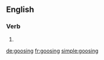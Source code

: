 ==English==

===Verb===
{{head|en}}

# {{present participle of|goose|lang=en}}

[[de:goosing]]
[[fr:goosing]]
[[simple:goosing]]